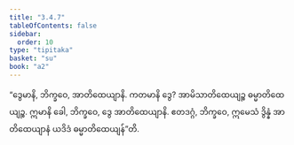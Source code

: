 ```yaml
---
title: "3.4.7"
tableOfContents: false
sidebar:
  order: 10
type: "tipitaka"
basket: "su"
book: "a2"
---
```



<DynamicBreadcrumb />

<Division number="158" book="a2">

<Paragraph number="250" book="a2">
“ဒွေမာနိ, ဘိက္ခဝေ, အာတိထေယျာနိ. ကတမာနိ ဒွေ? အာမိသာတိထေယျဉ္စ ဓမ္မာတိထေယျဉ္စ. ဣမာနိ ခေါ, ဘိက္ခဝေ, ဒွေ အာတိထေယျာနိ. ဧတဒဂ္ဂံ, ဘိက္ခဝေ, ဣမေသံ ဒွိန္နံ အာတိထေယျာနံ ယဒိဒံ ဓမ္မာတိထေယျန်”တိ.
</Paragraph>
</Division>